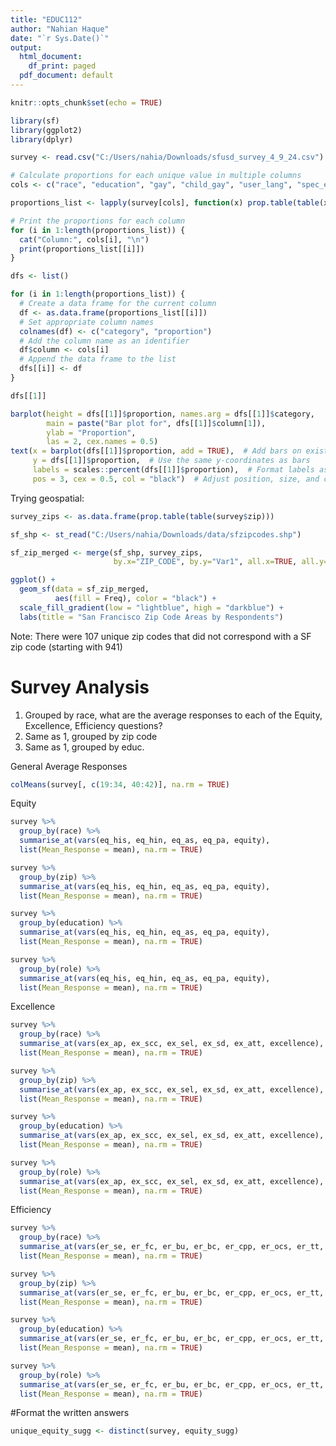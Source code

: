 ---
title: "EDUC112"
author: "Nahian Haque"
date: "`r Sys.Date()`"
output:
  html_document:
    df_print: paged
  pdf_document: default
---

```{r setup, include=FALSE}
knitr::opts_chunk$set(echo = TRUE)
```

```{r}
library(sf)
library(ggplot2)
library(dplyr)
```

```{r}
survey <- read.csv("C:/Users/nahia/Downloads/sfusd_survey_4_9_24.csv")
```


```{r}
# Calculate proportions for each unique value in multiple columns
cols <- c("race", "education", "gay", "child_gay", "user_lang", "spec_ed", "ell", "lang_path", "foster", "homeless", "role")

proportions_list <- lapply(survey[cols], function(x) prop.table(table(x)))

# Print the proportions for each column
for (i in 1:length(proportions_list)) {
  cat("Column:", cols[i], "\n")
  print(proportions_list[[i]])
}
```


```{r}
dfs <- list()

for (i in 1:length(proportions_list)) {
  # Create a data frame for the current column
  df <- as.data.frame(proportions_list[[i]])
  # Set appropriate column names
  colnames(df) <- c("category", "proportion")
  # Add the column name as an identifier
  df$column <- cols[i]
  # Append the data frame to the list
  dfs[[i]] <- df
}
```

```{r}
dfs[[1]]
```


```{r}
barplot(height = dfs[[1]]$proportion, names.arg = dfs[[1]]$category, 
        main = paste("Bar plot for", dfs[[1]]$column[1]),
        ylab = "Proportion",
        las = 2, cex.names = 0.5)
text(x = barplot(dfs[[1]]$proportion, add = TRUE),  # Add bars on existing plot and get x-coordinates
     y = dfs[[1]]$proportion,  # Use the same y-coordinates as bars
     labels = scales::percent(dfs[[1]]$proportion),  # Format labels as percentages
     pos = 3, cex = 0.5, col = "black")  # Adjust position, size, and color of text labels
```


Trying geospatial:
```{r}
survey_zips <- as.data.frame(prop.table(table(survey$zip)))
```

```{r}
sf_shp <- st_read("C:/Users/nahia/Downloads/data/sfzipcodes.shp")

sf_zip_merged <- merge(sf_shp, survey_zips,
                       by.x="ZIP_CODE", by.y="Var1", all.x=TRUE, all.y=TRUE)
```

```{r}
ggplot() +
  geom_sf(data = sf_zip_merged,
          aes(fill = Freq), color = "black") +
  scale_fill_gradient(low = "lightblue", high = "darkblue") +
  labs(title = "San Francisco Zip Code Areas by Respondents")
```
Note: There were 107 unique zip codes that did not correspond with a SF zip code (starting with 941)

# Survey Analysis
1. Grouped by race, what are the average responses to each of the Equity, Excellence, Efficiency questions?
2. Same as 1, grouped by zip code
3. Same as 1, grouped by educ.

General Average Responses
```{r}
colMeans(survey[, c(19:34, 40:42)], na.rm = TRUE)
```
Equity
```{r}
survey %>%
  group_by(race) %>%
  summarise_at(vars(eq_his, eq_hin, eq_as, eq_pa, equity),
  list(Mean_Response = mean), na.rm = TRUE)
```
```{r}
survey %>%
  group_by(zip) %>%
  summarise_at(vars(eq_his, eq_hin, eq_as, eq_pa, equity),
  list(Mean_Response = mean), na.rm = TRUE)
```
```{r}
survey %>%
  group_by(education) %>%
  summarise_at(vars(eq_his, eq_hin, eq_as, eq_pa, equity),
  list(Mean_Response = mean), na.rm = TRUE)
```

```{r}
survey %>%
  group_by(role) %>%
  summarise_at(vars(eq_his, eq_hin, eq_as, eq_pa, equity),
  list(Mean_Response = mean), na.rm = TRUE)
```


Excellence
```{r}
survey %>%
  group_by(race) %>%
  summarise_at(vars(ex_ap, ex_scc, ex_sel, ex_sd, ex_att, excellence),
  list(Mean_Response = mean), na.rm = TRUE)
```
```{r}
survey %>%
  group_by(zip) %>%
  summarise_at(vars(ex_ap, ex_scc, ex_sel, ex_sd, ex_att, excellence),
  list(Mean_Response = mean), na.rm = TRUE)
```
```{r}
survey %>%
  group_by(education) %>%
  summarise_at(vars(ex_ap, ex_scc, ex_sel, ex_sd, ex_att, excellence),
  list(Mean_Response = mean), na.rm = TRUE)
```

```{r}
survey %>%
  group_by(role) %>%
  summarise_at(vars(ex_ap, ex_scc, ex_sel, ex_sd, ex_att, excellence),
  list(Mean_Response = mean), na.rm = TRUE)
```



Efficiency 
```{r}
survey %>%
  group_by(race) %>%
  summarise_at(vars(er_se, er_fc, er_bu, er_bc, er_cpp, er_ocs, er_tt, efficiency),
  list(Mean_Response = mean), na.rm = TRUE)
```

```{r}
survey %>%
  group_by(zip) %>%
  summarise_at(vars(er_se, er_fc, er_bu, er_bc, er_cpp, er_ocs, er_tt, efficiency),
  list(Mean_Response = mean), na.rm = TRUE)
```

```{r}
survey %>%
  group_by(education) %>%
  summarise_at(vars(er_se, er_fc, er_bu, er_bc, er_cpp, er_ocs, er_tt, efficiency),
  list(Mean_Response = mean), na.rm = TRUE)
```

```{r}
survey %>%
  group_by(role) %>%
  summarise_at(vars(er_se, er_fc, er_bu, er_bc, er_cpp, er_ocs, er_tt, efficiency),
  list(Mean_Response = mean), na.rm = TRUE)
```


#Format the written answers
```{r}
unique_equity_sugg <- distinct(survey, equity_sugg)
```



